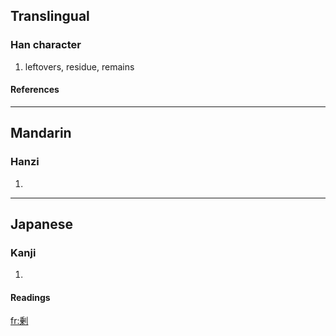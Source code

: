 {{see|剩}}

==Translingual==
===Han character===
{{Han char|rad=刀|as=09|sn=11|four=|canj=竹廿中弓 (HTLN)}}
# leftovers, residue, remains
====References====
{{Han ref|kx=0142.281|dkj=02107|dj=0323.010|hdz=10350.091|uh=5270|ud=21104}}
----


==Mandarin==
===Hanzi===
{{cmn-hanzi|pin=shèng (sheng4)|wg=sheng<sup>4</sup>|y=}}
# {{defn|Mandarin}}
----
==Japanese==
===Kanji===
{{ja-kanji|grade=|rs=刀09}}
# {{defn|Japanese}} 
====Readings====
{{ja-readings|on=[[じょう]] (jō)|kun=[[あまる]] (amaru), [[あまり]] (amari), [[あまつさえ]] (amatsusae)}}




[[fr:剰]]